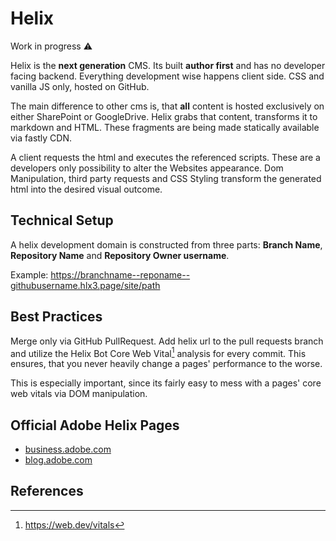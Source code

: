 # Helix

<div class="alert alert--warning" role="alert">
    Work in progress ⚠️
</div>

Helix is the **next generation** CMS. Its built **author first** and has no developer facing backend.
Everything development wise happens client side. CSS and vanilla JS only, hosted on GitHub.

The main difference to other cms is, that **all** content is hosted exclusively on either SharePoint or GoogleDrive.
Helix grabs that content, transforms it to markdown and HTML. These fragments are being made statically available via fastly CDN.

A client requests the html and executes the referenced scripts. These are a developers only possibility to alter the Websites appearance.
Dom Manipulation, third party requests and CSS Styling transform the generated html into the desired visual outcome.

## Technical Setup

A helix development domain is constructed from three parts: **Branch Name**, **Repository Name** and **Repository Owner username**.

Example: <https://branchname--reponame--githubusername.hlx3.page/site/path>

## Best Practices

Merge only via GitHub PullRequest. Add helix url to the pull requests branch and utilize the Helix Bot Core Web Vital[^1] analysis for every commit.
This ensures, that you never heavily change a pages' performance to the worse.

<div class="alert alert--warning" role="alert">
    This is especially important, since its fairly easy to mess with a pages' core web vitals via DOM manipulation.
</div>

## Official Adobe Helix Pages

- [business.adobe.com](https://business.adobe.com)
- [blog.adobe.com](https://blog.adobe.com)

## References

[^1]:  <https://web.dev/vitals>
